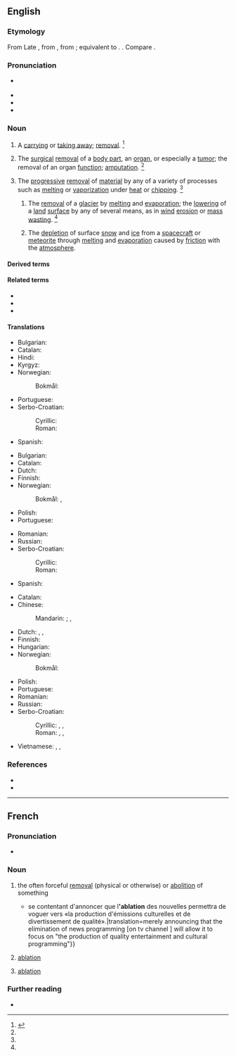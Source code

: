 ==English==
{{wikipedia}}

===Etymology===
From Late {{inh|en|enm|ablacioun||removal}}, from {{bor|en|LL.|ablātiō|t=a taking away}}, from {{af|la|auferō|-tiō|t1=to take away, carry off, withdraw, remove|t2=-tion|pos2=nominal suffix|nocat=1}}; equivalent to {{af|en|ablate|-ion}}. {{doublet|en|ablatio}}. Compare {{cog|fr|ablation}}.

===Pronunciation===
* {{enPR|ə-blā'-shən|ăb-lā'-shən}} {{IPA|en|/əˈbleɪ.ʃn̩/|/æbˈleɪ.ʃn̩/}}
* {{audio|en|En-us-ablation.ogg|Audio (US)}}
* {{audio|en|en-ca-ablation.ogg|Audio (CA)}}
* {{rhymes|en|eɪʃən|s=3}}

===Noun===
{{en-noun|~}}

# {{lb|en|obsolete}} A [[carrying away|carrying]] or [[taking away]]; [[removal]]. {{defdate|First attested around 1350 to 1470.}}<ref name=SOED>{{R:SOED5|page=5}}</ref>
# {{lb|en|surgery}} The [[surgical]] [[removal]] of a [[body part]], an [[organ]], or especially a [[tumor]]; the removal of an organ [[function]]; [[amputation]]. {{defdate|First attested around 1350 to 1470.}}<ref name=SOED/>
# {{lb|en|sciences}} The [[progressive]] [[removal]] of [[material]] by any of a variety of processes such as [[melting]] or [[vaporization]] under [[heat]] or [[chipping]]. {{defdate|Mid 20<sup>th</sup> century.}}<ref name=SOED/>
#: {{hypo|en|constitutive ablation}}
## {{lb|en|geology}} The [[removal]] of a [[glacier]] by [[melting]] and [[evaporation]]; the [[lowering]] of a [[land]] [[surface]] by any of several means, as in [[wind]] [[erosion]] or [[mass wasting]]. {{defdate|from 20th c.}}<ref name=SOED/>
## {{lb|en|meteorology}} The [[depletion]] of surface [[snow]] and [[ice]] from a [[spacecraft]] or [[meteorite]] through [[melting]] and [[evaporation]] caused by [[friction]] with the [[atmosphere]].

====Derived terms====
{{col5|en
|ablative
|ablational
|hemiablation
|preablation
|postablation
|periablation
|locoablation
|reablation
|electroablation
|atheroablation
|cytoablation
|myeloablation
|radioablation
|immunoablation
|lymphoablation
|photoablation
|rotablation
|thermoablation
|cryoablation
|cycloablation
|chemoablation}}

====Related terms====
* {{l|en|ablatable}}
* {{l|en|ablate}}
* {{l|en|ablator}}

====Translations====
{{trans-top|taking away, removal}}
* Bulgarian: {{t+|bg|отстраняване}}
* Catalan: {{t|ca|ablació|f}}
* Hindi: {{t|hi|उच्छेदन|m}}
* Kyrgyz: {{t+|ky|ампутация}}
* Norwegian:
*: Bokmål: {{t|nb|fjerning|m|f}}
{{trans-mid}}
* Portuguese: {{t+|pt|ablação|f}}
* Serbo-Croatian:
*: Cyrillic: {{t|sh|абла́ција|f}}
*: Roman: {{t|sh|ablácija|f}}
* Spanish: {{t+|es|ablación|f}}
{{trans-bottom}}

{{trans-top|surgical removal}}
* Bulgarian: {{t+|bg|ампутация}}
* Catalan: {{t|ca|ablació|f}}
* Dutch: {{t+|nl|ablatie|m}}
* Finnish: {{t+|fi|amputaatio}}
* Norwegian:
*: Bokmål: {{t+|nb|ablasjon|m}}, {{t+|nb|amputasjon|m}}
* Polish: {{t+|pl|ablacja|f}}
* Portuguese: {{t+|pt|ablação|f}}
{{trans-mid}}
* Romanian: {{t+|ro|ablațiune|f}}
* Russian: {{t+|ru|ампута́ция|f}}
* Serbo-Croatian:
*: Cyrillic: {{t|sh|абла́ција|f}}
*: Roman: {{t|sh|ablácija|f}}
* Spanish: {{t+|es|ablación|f}}
{{trans-bottom}}

{{trans-top|progressive removal of material}}
* Catalan: {{t|ca|ablació|f}}
* Chinese:
*: Mandarin: {{t+|cmn|消融|tr=xiāorúng}}; {{t|cmn|銷蝕}}, {{t|cmn|销蚀|tr=xiāoshí}}
* Dutch: {{t+|nl|ablatie|m}}, {{t+|nl|erosie|m}}, {{t|nl|afsmelting|m}}
* Finnish: {{t+|fi|ablaatio}}
* Hungarian: {{t+|hu|abláció}}
* Norwegian:
*: Bokmål: {{t+|nb|ablasjon|m}}
{{trans-mid}}
* Polish: {{t+|pl|ablacja|f}}
* Portuguese: {{t+|pt|ablação|f}}
* Romanian: {{t+|ro|ablațiune|f}}
* Russian: {{t+|ru|абля́ция|f}}
* Serbo-Croatian:
*: Cyrillic: {{t|sh|абла́ција|f}}, {{t|sh|одроњавање}}, {{t|sh|отапање}}
*: Roman: {{t|sh|ablácija|f}}, {{t|sh|odronjavanje}}, {{t|sh|otapanje}}
{{trans-bottom}}

{{checktrans-top}}
* Vietnamese: {{t-check|vi|sự cắt bỏ}}, {{t-check|vi|sự tải mòn}}, {{t-check|vi|sự tiêu mòn}}
{{trans-bottom}}

===References===
* {{R:Lexico}}
* {{R:MWO}}
<references/>

----

==French==

===Pronunciation===
* {{audio|fr|LL-Q150 (fra)-WikiLucas00-ablation.wav|Audio}}

===Noun===
{{fr-noun|f}}

# the often forceful [[removal]] (physical or otherwise) or [[abolition]] of something
#* {{quote-journal
|fr|date=April 25, 2008
|author=Martine Chouinard
|url=http://www.ledevoir.com/2008/04/25/186742.html
|title=Brebis égarée
|newspaper={{w|Le Devoir}}|passage={{...}} se contentant d'annoncer que l''''ablation''' des nouvelles permettra de voguer vers «la production d'émissions culturelles et de divertissement de qualité».|translation=merely announcing that the elimination of news programming [on tv channel {{w|TQS}}] will allow it to focus on "the production of quality entertainment and cultural programming"}}
# {{lb|fr|medicine}} [[#English|ablation]]
# {{lb|fr|sciences}} [[#English|ablation]]

===Further reading===
* {{R:TLFi}}